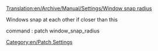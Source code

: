 [[Translation:en/Archive/Manual/Settings/Window snap radius]]
{{en/Expand|expanding}}

Windows snap at each other if closer than this

command : patch window_snap_radius

[[Category:en/Patch Settings]]